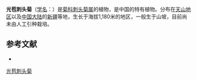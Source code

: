 {{Speciesbox
| name = 光苞刺头菊
| status = 
| status_system = 
| image =
| genus = Cousinia
| species = leiocephala
| authority = (Regel) Juz.
}}

'''光苞刺头菊'''（[[学名|学名]]：{{lang|la|''Cousinia leiocephala''}}）是[[菊科|菊科]][[刺头菊属|刺头菊属]]的植物，是中国的特有植物。分布在[[天山地区|天山地区]]以及[[中国大陆|中国大陆]]的[[新疆|新疆]]等地，生长于海拔1,180米的地区，一般生于山坡，目前尚未由人工引种栽培。

== 参考文献 ==
<div class="references-small">
* {{cite web| url =http://www.bioinfo.cn/db05/KmzwSpecies.php?action=view&id=4469| title =光苞刺头菊| work =《中国高等植物数据库全库》| publisher =中国科学院微生物研究所| author =昆明植物研究所| accessdate =2009-02-25| deadurl =yes| archiveurl =https://web.archive.org/web/20160305065754/http://www.bioinfo.cn/db05/KmzwSpecies.php?action=view&id=4469| archivedate =2016-03-05}}
</div>
{{Taxonbar|from=Q10890701}}

[[Category:刺头菊属|光苞刺头菊]]


{{植物小作品}}